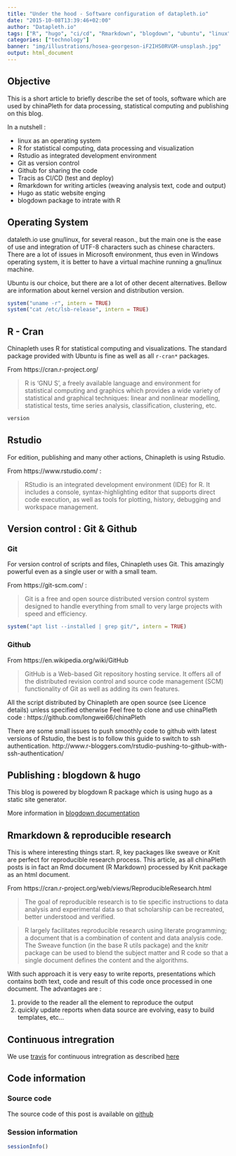```yaml
---
title: "Under the hood - Software configuration of datapleth.io"
date: "2015-10-08T13:39:46+02:00"
author: "Datapleth.io"
tags: ["R", "hugo", "ci/cd", "Rmarkdown", "blogdown", "ubuntu", "linux", "travis"]
categories: ["technology"]
banner: "img/illustrations/hosea-georgeson-iF2IHS0RVGM-unsplash.jpg"
output: html_document
---
```


## Objective
This is a short article to briefly describe the set of tools, software which are used by chinaPleth for data processing, statistical computing and publishing on this blog.

In a nutshell :

- linux as an operating system
- R for statistical computing, data processing and visualization
- Rstudio as integrated development environment
- Git as version control
- Github for sharing the code
- Tracis as CI/CD (test and deploy)
- Rmarkdown for writing articles (weaving analysis text, code and output)
- Hugo as static website enging
- blogdown package to intrate with R


## Operating System
dataleth.io use gnu/linux, for several reason., but the main one is the ease of use and integration of UTF-8 characters such as chinese characters. There are a lot of issues in Microsoft environment, thus even in Windows operating system, it is better to have a virtual machine running a gnu/linux machine. 

Ubuntu is our choice, but there are a lot of other decent alternatives. Bellow are information about kernel version and distribution version.

```r
system("uname -r", intern = TRUE)
system("cat /etc/lsb-release", intern = TRUE)
```

## R - Cran
Chinapleth uses R for statistical computing and visualizations. The standard package provided with Ubuntu is fine as well as all `r-cran*` packages.

From https://cran.r-project.org/

> R is ‘GNU S’, a freely available language and environment for statistical computing and graphics which provides a wide variety of statistical and graphical techniques: linear and nonlinear modelling, statistical tests, time series analysis, classification, clustering, etc. 

```r
version
```


## Rstudio
For edition, publishing and many other actions, Chinapleth is using Rstudio.

From https://www.rstudio.com/ : 

> RStudio is an integrated development environment (IDE) for R. It includes a console, syntax-highlighting editor that supports direct code execution, as well as tools for plotting, history, debugging and workspace management. 


## Version control : Git & Github
### Git
For version control of scripts and files, Chinapleth uses Git. This amazingly powerful even as a single user or with a small team.

From https://git-scm.com/ :

> Git is a free and open source distributed version control system designed to handle everything from small to very large projects with speed and efficiency. 

```r
system("apt list --installed | grep git/", intern = TRUE)
```

### Github

From https://en.wikipedia.org/wiki/GitHub

> GitHub is a Web-based Git repository hosting service. It offers all of the distributed revision control and source code management (SCM) functionality of Git as well as adding its own features.

All the script distributed by Chinapleth are open source (see Licence details) unless specified otherwise
Feel free to clone and use chinaPleth code :
https://github.com/longwei66/chinaPleth

There are some small issues to push smoothly code to github with latest versions of Rstudio, the best is to follow this guide to switch to ssh authentication. 
http://www.r-bloggers.com/rstudio-pushing-to-github-with-ssh-authentication/


## Publishing : blogdown & hugo
This blog is powered by blogdown R package which is using hugo as a static site generator.

More information in [blogdown documentation](https://bookdown.org/yihui/blogdown/hugo.html)

## Rmarkdown & reproducible research
This is where interesting things start. R, key packages like sweave or Knit are perfect for reproducible research process. This article, as all chinaPleth posts is in fact an Rmd document (R Markdown) processed by Knit package as an html document.

From https://cran.r-project.org/web/views/ReproducibleResearch.html 

> The goal of reproducible research is to tie specific instructions to data analysis and experimental data so that scholarship can be recreated, better understood and verified. 

> R largely facilitates reproducible research using literate programming; a document that is a combination of content and data analysis code. The Sweave function (in the base R utils package) and the knitr package can be used to blend the subject matter and R code so that a single document defines the content and the algorithms. 

With such approach it is very easy to write reports, presentations which contains both text, code and result of this code once processed in one document. The advantages are : 

1. provide to the reader all the element to reproduce the output
2. quickly update reports when data source are evolving, easy to build templates, etc...

## Continuous intregration

We use [travis](https://travis-ci.org) for continuous intregration as described [here](https://bookdown.org/yihui/blogdown/travis-github.html)



## Code information

### Source code

The source code of this post is available on [github](https://github.com/longwei66/datapleth/blob/master/content/blog/2015-10-08_under-the-hood.Rmd)

### Session information

```r
sessionInfo()
```


